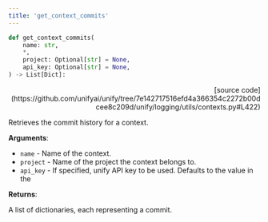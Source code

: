 ```yaml
---
title: 'get_context_commits'
---
```


```python
def get_context_commits(
    name: str,
    *,
    project: Optional[str] = None,
    api_key: Optional[str] = None,
) -> List[Dict]:
```

<p align="right">[source code](https://github.com/unifyai/unify/tree/7e142717516efd4a366354c2272b00dcee8c209d/unify/logging/utils/contexts.py#L422)</p>

Retrieves the commit history for a context.

**Arguments**:

- `name` - Name of the context.
- `project` - Name of the project the context belongs to.
- `api_key` - If specified, unify API key to be used. Defaults to the value in the



**Returns**:

A list of dictionaries, each representing a commit.